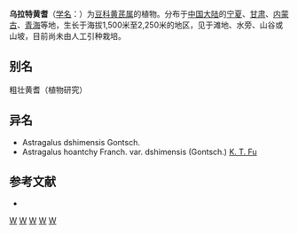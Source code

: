 {{Speciesbox
| name = 乌拉特黄耆
| status = 
| status_system = 
| image =
| genus = Astragalus
| species = hoantchy
| authority = Franch.
| subdivision_ranks =[[亚种|亚种]]
| subdivision =
* 乌拉特黄耆 ''A. h.'' subsp. ''hoantchy''
* [[边陲黄耆|边陲黄耆]] ''A. h.'' subsp. ''dshimensis''
}}

'''乌拉特黄耆'''（[[学名|学名]]：{{lang|la|''Astragalus hoantchy''}}）为[[豆科|豆科]][[黄芪属|黄芪属]]的植物。分布于[[中国大陆|中国大陆]]的[[宁夏|宁夏]]、[[甘肃|甘肃]]、[[内蒙古|内蒙古]]、[[青海|青海]]等地，生长于海拔1,500米至2,250米的地区，见于滩地、水旁、山谷或山坡，目前尚未由人工引种栽培。

== 别名 ==
粗壮黄耆（植物研究）

== 异名 ==
* Astragalus dshimensis Gontsch.
* Astragalus hoantchy Franch. var. dshimensis (Gontsch.) [[傅坤俊|K. T. Fu]]

== 参考文献 ==
<div class="references-small">
* {{cite web| url =http://www.bioinfo.cn/db05/KmzwSpecies.php?action=view&id=15716| title =乌拉特黄耆（变种）| work =《中国高等植物数据库全库》| publisher =中国科学院微生物研究所| author =昆明植物研究所| accessdate =2009-02-24| deadurl =yes| archiveurl =https://web.archive.org/web/20160305051015/http://www.bioinfo.cn/db05/KmzwSpecies.php?action=view&id=15716| archivedate =2016-03-05}}
</div>
{{Taxonbar|from=Q10878055}}

[[Category:黄芪属|W]]
[[Category:宁夏植物|W]]
[[Category:甘肃植物|W]]
[[Category:内蒙古植物|W]]
[[Category:青海植物|W]]